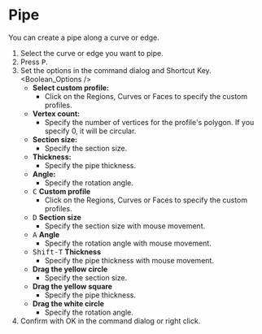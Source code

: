 
# Pipe

<Reference shortcut="P" command="Pipe" button="Right of Command Bar" />

You can create a pipe along a curve or edge.

1. Select the curve or edge you want to pipe.
2. Press <kbd>P</kbd>.
3. Set the options in the command dialog and Shortcut Key.
    <Boolean_Options />
   - **Select custom profile:** 
        - Click on the Regions, Curves or Faces to specify the custom profiles.
   - **Vertex count:**
        - Specify the number of vertices for the profile's polygon. If you specify 0, it will be circular.
   - **Section size:**
        - Specify the section size.
   - **Thickness:**
        - Specify the pipe thickness.
   - **Angle:**
        - Specify the rotation angle.
   - <kbd>C</kbd> **Custom profile**
        - Click on the Regions, Curves or Faces to specify the custom profiles.
   - <kbd>D</kbd> **Section size**
        - Specify the section size with mouse movement.
   - <kbd>A</kbd> **Angle**
        - Specify the rotation angle with mouse movement.
   - <kbd>Shift-T</kbd> **Thickness**
        - Specify the pipe thickness with mouse movement.
   - **Drag the yellow circle**
        - Specify the section size.
   - **Drag the yellow square**
        - Specify the pipe thickness.
   - **Drag the white circle**
        - Specify the rotation angle.
4. Confirm with OK in the command dialog or right click.


